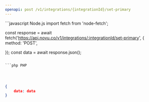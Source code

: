```yaml
---
openapi: post /v1/integrations/{integrationId}/set-primary
---
```


<RequestExample>
```javascript Node.js
import fetch from 'node-fetch';

const response = await fetch('https://api.novu.co/v1/integrations/:integrationId/set-primary', {
  method: 'POST',
  
});
const data = await response.json();
    
```

```php PHP

```

```ruby Ruby

```

```python Python

```

```java Java

```

</RequestExample>

<ResponseExample>

```json Response
{
    data: data
}
```

</ResponseExample>